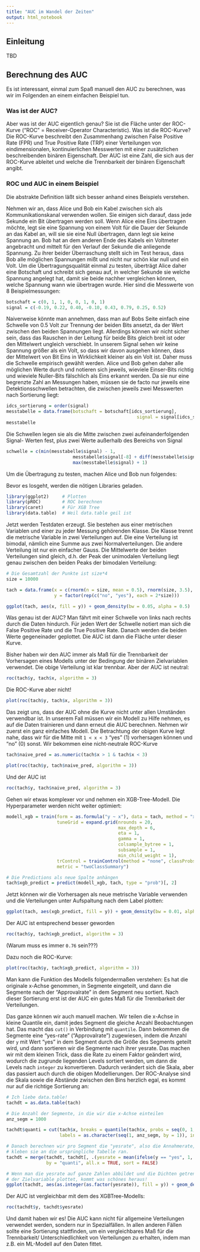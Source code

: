 ```yaml
---
title: "AUC im Wandel der Zeiten"
output: html_notebook
---
```


## Einleitung

TBD

## Berechnung des AUC

Es ist interessant, einmal zum Spaß manuell den AUC zu berechnen, was wir im
Folgenden an einem einfachen Beispiel tun.

### Was ist der AUC?

Aber was ist der AUC eigentlich genau? Sie ist die Fläche unter der ROC-Kurve
("ROC" = Receiver-Operator Characteristic). Was ist die ROC-Kurve? Die ROC-Kurve
beschreibt den Zusammenhang zwischen False Positive Rate (FPR) und True Positive
Rate (TRP) einer Verteilungen von eindimensionalen, kontinuierlichen Messwerten
mit einer zusätzlichen beschreibenden binären Eigenschaft. Der AUC ist eine
Zahl, die sich aus der ROC-Kurve ableitet und welche die Trennbarkeit der
binären Eigenschaft angibt.

### ROC und AUC in einem Beispiel

Die abstrakte Definition läßt sich besser anhand eines Beispiels verstehen.

Nehmen wir an, dass Alice und Bob ein Kabel zwischen sich als
Kommunikationskanal verwenden wollen. Sie einigen sich darauf, dass jede Sekunde
ein Bit übertragen werden soll. Wenn Alice eine Eins übertragen möchte, legt sie
eine Spannung von einem Volt für die Dauer der Sekunde an das Kabel an, will sie
sie eine Null übertragen, dann legt sie keine Spannung an. Bob hat an dem
anderen Ende des Kabels ein Voltmeter angebracht und mittelt für den Verlauf der
Sekunde die anliegende Spannung. Zu ihrer beider Überraschung stellt sich im
Test heraus, dass Bob alle möglichen Spannungen mißt und nicht nur schön klar
null und ein Volt. Um die Übertragungsqualität einmal zu testen, überträgt Alice
daher eine Botschaft und schreibt sich genau auf, in welcher Sekunde sie welche
Spannung angelegt hat, damit sie beide nachher vergleichen können, welche
Spannung wann wie übertragen wurde. Hier sind die Messwerte von 8
Beispielmessungen:

```r
botschaft = c(0, 1, 1, 0, 0, 1, 0, 1)
signal = c(-0.19, 0.22, 0.40, -0.10, 0.43, 0.79, 0.25, 0.52)
```

Naiverweise könnte man annehmen, dass man auf Bobs Seite einfach eine Schwelle
von 0.5 Volt zur Trennung der beiden Bits ansetzt, da der Wert zwischen den
beiden Spannungen liegt. Allerdings können wir nicht sicher sein, dass das
Rauschen in der Leitung für beide Bits gleich breit ist oder den Mittelwert 
ungleich verschiebt. In unserem Signal sehen wir keine Spannung größer als ein
Volt, so dass wir davon ausgehen können, dass der Mittelwert von Bit Eins in
Wirklichkeit kleiner als ein Volt ist. Daher muss die Schwelle empirisch
gewählt werden. Alice und Bob gehen daher alle möglichen Werte durch und
notieren sich jeweils, wieviele Einser-Bits richtig und wieviele Nuller-Bits
fälschlich als Eins erkannt werden. Da sie nur eine begrenzte Zahl an Messungen
haben, müssen sie de facto nur jeweils eine Detektionsschwellen betrachten, die
zwischen jeweils zwei Messwerten nach Sortierung liegt:

```r
idcs_sortierung = order(signal)
messtabelle = data.frame(botschaft = botschaft[idcs_sortierung],
												 signal = signal[idcs_sortierung])
messtabelle
```

Die Schwellen legen sie als die Mitte zwischen zwei aufeinanderfolgenden Signal-
Werten fest, plus zwei Werte außerhalb des Bereichs von Signal

```r
schwelle = c(min(messtabelle$signal) - 1,
						 messtabelle$signal[-8] + diff(messtabelle$signal)/2,
						 max(messtabelle$signal) + 1)
```





Um die Übertragung zu testen, machen Alice und Bob nun folgendes: 



Bevor es losgeht, werden die nötigen Libraries geladen.

```r
library(ggplot2)     # Plotten
library(pROC)        # ROC berechnen
library(caret)       # Für XGB Tree
library(data.table)  # Weil data.table geil ist
```








Jetzt werden Testdaten erzeugt. Sie bestehen aus einer metrischen Variablen und
einer zu jeder Messung gehörenden Klasse. Die Klasse trennt die metrische
Variable in zwei Verteilungen auf. Die eine Verteilung ist bimodal, nämlich eine
Summe aus zwei Normalverteilungen. Die andere Verteilung ist nur ein einfacher
Gauss. Die Mittelwerte der beiden Verteilungen sind gleich, d.h. der Peak der
unimodalen Verteilung liegt genau zwischen den beiden Peaks der bimodalen
Verteilung:

```r
# Die Gesamtzahl der Punkte ist size*4
size = 10000

tach = data.frame(x = c(rnorm(n = size, mean = 0.5), rnorm(size, 3.5), rnorm(2*size, 2)),
                  y = factor(rep(c("no", "yes"), each = 2*size)))

ggplot(tach, aes(x, fill = y)) + geom_density(bw = 0.05, alpha = 0.5)
```

Was genau ist der AUC? Man fährt mit einer Schwelle von links nach rechts durch
die Daten hindurch. Für jeden Wert der Schwelle notiert man sich die False
Positive Rate und die True Positive Rate. Danach werden die beiden Werte
gegeneinader geplottet. Die AUC ist dann die Fläche unter dieser Kurve.

Bisher haben wir den AUC immer als Maß für die Trennbarkeit der Vorhersagen
eines Modells unter der Bedingung der binären Zielvariablen verwendet. Die obige
Verteilung ist klar trennbar. Aber der AUC ist neutral:

```r
roc(tach$y, tach$x, algorithm = 3)
```

Die ROC-Kurve aber nicht!

```r
plot(roc(tach$y, tach$x, algorithm = 3))
```

Das zeigt uns, dass der AUC ohne die Kurve nicht unter allen Umständen
verwendbar ist. In unserem Fall müssen wir ein Modell zu Hilfe nehmen, es auf
die Daten trainieren und dann erneut die AUC berechnen. Nehmen wir zuerst ein
ganz einfaches Modell. Die Betrachtung der obigen Kurve legt nahe, dass wir für
die Mitte mit `1 < x < 3` "yes" (1) vorhersagen können und "no" (0) sonst. Wir
bekommen eine nicht-neutrale ROC-Kurve

```r
tach$naive_pred = as.numeric(tach$x > 1 & tach$x < 3)

plot(roc(tach$y, tach$naive_pred, algorithm = 3))
```

Und der AUC ist

```r
roc(tach$y, tach$naive_pred, algorithm = 3)
```

Gehen wir etwas komplexer vor und nehmen ein XGB-Tree-Modell. Die Hyperparameter
werden nicht weiter optimiert:

```r
modell_xgb = train(form = as.formula("y ~ x"), data = tach, method = "xgbTree",
                   tuneGrid = expand.grid(nrounds = 20,
                                          max_depth = 6,
                                          eta = 1,
                                          gamma = 1,
                                          colsample_bytree = 1,
                                          subsample = 1,
                                          min_child_weight = 1),
                   trControl = trainControl(method = "none", classProbs = TRUE),
                   metric = "twoClassSummary")

# Die Predictions als neue Spalte anhängen
tach$xgb_predict = predict(modell_xgb, tach, type = "prob")[, 2]
```

Jetzt können wir die Vorhersagen als neue metrische Variable verwenden und die
Verteilungen unter Aufspaltung nach dem Label plotten:

```r
ggplot(tach, aes(xgb_predict, fill = y)) + geom_density(bw = 0.01, alpha = 0.5)
```

Der AUC ist entsprechend besser geworden

```r
roc(tach$y, tach$xgb_predict, algorithm = 3)
```

(Warum muss es immer `0.76` sein???)

Dazu noch die ROC-Kurve:

```r
plot(roc(tach$y, tach$xgb_predict, algorithm = 3))
```

Man kann die Funktion des Modells folgendermaßen verstehen: Es hat die originale
x-Achse genommen, in Segmente eingeteilt, und dann die Segmente nach der 
"Approvalrate" in dem Segment neu sortiert. Nach dieser Sortierung erst ist der
AUC ein gutes Maß für die Trennbarkeit der Verteilungen.

Das ganze können wir auch manuell machen. Wir teilen die x-Achse in kleine
Quantile ein, damit jedes Segment die gleiche Anzahl Beobachtungen hat. Das
macht das `cut()` in Verbindung mit `quantile`. Dann bekommen die Segmente eine
"yes-rate" ("Approvalrate") zugewiesen, indem die Anzahl der `y` mit Wert "yes"
in dem Segment durch die Größe des Segments geteilt wird, und dann sortieren wir
die Segmente nach ihrer yesrate. Das machen wir mit dem kleinen Trick, dass die
Rate zu einem Faktor geändert wird, wodurch die zugrunde liegenden Levels
sortiert werden, um dann die Levels nach `integer` zu konvertieren. Dadurch
verändert sich die Skala, aber das passiert auch durch die obigen
Modellierungen. Der ROC-Analyse sind die Skala sowie die Abstände zwischen den
Bins herzlich egal, es kommt nur auf die richtige Sortierung an:

```r
# Ich liebe data.table!
tachdt = as.data.table(tach)

# Die Anzahl der Segmente, in die wir die x-Achse einteilen
anz_segm = 1000

tachdt$quanti = cut(tach$x, breaks = quantile(tach$x, probs = seq(0, 1, length = anz_segm + 1)),
                    labels = as.character(seq(1, anz_segm, by = 1)), include.lowest = TRUE)

# Danach berechnen wir pro Segment die "yesrate", also die Annahmerate, und
# kleben sie an die ursprüngliche Tabelle ran.
tachdt = merge(tachdt, tachdt[, .(yesrate = mean(ifelse(y == "yes", 1, 0))), quanti],
               by = "quanti", all.x = TRUE, sort = FALSE)

# Wenn man die yesrate auf ganze Zahlen abbildet und die Dichten getrennt nach
# der Zielvariable plottet, kommt was schönes heraus!
ggplot(tachdt, aes(as.integer(as.factor(yesrate)), fill = y)) + geom_density(alpha = 0.5, bw = 0.5)
```

Der AUC ist vergleichbar mit dem des XGBTree-Modells:

```r
roc(tachdt$y, tachdt$yesrate)
```

Und damit haben wir es! Die AUC kann nicht für allgemeine Verteilungen verwendet
werden, sondern nur in Spezialfällen. In allen anderen Fällen sollte eine
Sortierung stattfinden, um ein vergleichbares Maß für die Trennbarkeit/
Unterschiedlichkeit von Verteilungen zu erhalten, indem man z.B. ein ML-Modell
auf den Daten fittet.






